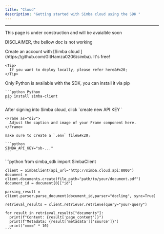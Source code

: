 ```yaml
---
title: "Cloud"
description: "Getting started with Simba cloud using the SDK "
---
```


***

<Info>
  This page is under construction and will be avaialble soon&#x20;

  DISCLAIMER, the bellow doc is not working&#x20;
</Info>

<Steps>
  <Step title="Create an Account">
    Create an account with [Simba cloud ](https://github.com/GitHamza0206/simba). It's free!&#x20;

    <Tip>
      If you want to deploy locally, please refer here&#x20;
    </Tip>
  </Step>

  <Step title="Install the SDK ">
    Only Python is available with the SDK, you can install it via pip&#x20;

    ```python Python
    pip install simba-client
    ```
  </Step>

  <Step title="Generate API Key ">
    After signing into Simba cloud, click `create new API KEY `

    <Frame as="div">
      Adjust the caption and image of your Frame component here.
    </Frame>

    make sure to create a `.env` file&#x20;

    ```python
    SIMBA_API_KEY="sb-..." 
    ```
  </Step>

  <Step title="Basic usage">
    ```python
    from simba_sdk import SimbaClient
          
    client = SimbaClient(api_url="http://simba.cloud.api:8000") 
    document = client.documents.create(file_path="path/to/your/document.pdf")
    document_id = document[0]["id"]
          
    parsing_result = client.parser.parse_document(document_id,parser="docling", sync=True)
          
    retrieval_results = client.retriever.retrieve(query="your-query")
          
    for result in retrieval_results["documents"]:
      print(f"Content: {result['page_content']}")
      print(f"Metadata: {result['metadata']['source']}")
      print("====" * 10)
    ```
  </Step>
</Steps>

##